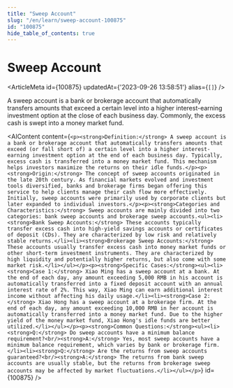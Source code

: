 ```yaml
---
title: "Sweep Account"
slug: "/en/learn/sweep-account-100875"
id: "100875"
hide_table_of_contents: true
---
```



# Sweep Account

<ArticleMeta id={100875} updatedAt={'2023-09-26 13:58:51'} alias={`[]`} />
<div className='border-solid border-b border-t-0 my-4 border-[var(--ifm-color-gray-300)]' />

A sweep account is a bank or brokerage account that automatically transfers amounts that exceed a certain level into a higher interest-earning investment option at the close of each business day. Commonly, the excess cash is swept into a money market fund.

<AIContent content={`<p><strong>Definition:</strong> A sweep account is a bank or brokerage account that automatically transfers amounts that exceed (or fall short of) a certain level into a higher interest-earning investment option at the end of each business day. Typically, excess cash is transferred into a money market fund. This mechanism helps investors maximize the returns on their idle funds.</p><p><strong>Origin:</strong> The concept of sweep accounts originated in the late 20th century. As financial markets evolved and investment tools diversified, banks and brokerage firms began offering this service to help clients manage their cash flow more effectively. Initially, sweep accounts were primarily used by corporate clients but later expanded to individual investors.</p><p><strong>Categories and Characteristics:</strong> Sweep accounts are mainly divided into two categories: bank sweep accounts and brokerage sweep accounts.<ul><li><strong>Bank Sweep Accounts:</strong> These accounts typically transfer excess cash into high-yield savings accounts or certificates of deposit (CDs). They are characterized by low risk and relatively stable returns.</li><li><strong>Brokerage Sweep Accounts:</strong> These accounts usually transfer excess cash into money market funds or other short-term investment instruments. They are characterized by high liquidity and potentially higher returns, but also come with some market risk.</li></ul></p><p><strong>Specific Cases:</strong><ul><li><strong>Case 1:</strong> Xiao Ming has a sweep account at a bank. At the end of each day, any amount exceeding 5,000 RMB in his account is automatically transferred into a fixed deposit account with an annual interest rate of 2%. This way, Xiao Ming can earn additional interest income without affecting his daily usage.</li><li><strong>Case 2:</strong> Xiao Hong has a sweep account at a brokerage firm. At the end of each day, any amount exceeding 10,000 RMB in her account is automatically transferred into a money market fund. Due to the higher yield of the money market fund, Xiao Hong's idle funds are better utilized.</li></ul></p><p><strong>Common Questions:</strong><ul><li><strong>Q:</strong> Do sweep accounts have a minimum balance requirement?<br/><strong>A:</strong> Yes, most sweep accounts have a minimum balance requirement, which varies by bank or brokerage firm.</li><li><strong>Q:</strong> Are the returns from sweep accounts guaranteed?<br/><strong>A:</strong> The returns from bank sweep accounts are usually stable, but the returns from brokerage sweep accounts may be affected by market fluctuations.</li></ul></p>`} id={100875} />
